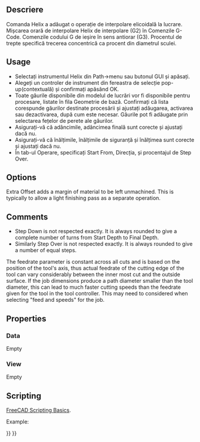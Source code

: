 <languages/>
{{UnfinishedDocu}}

{{Docnav
|[[CAM_MillFace|MillFace]]
|[[CAM_Adaptive|Adaptive]]
|[[CAM_Workbench|CAM]]
|IconL=CAM_MillFace.svg
|IconR=CAM_Adaptive.svg
|IconC=Workbench_CAM.svg
}}

<div class="mw-translate-fuzzy">
{{GuiCommand|Name=Path Helix|Workbenches=[[Path Workbench|Path]]|MenuLocation=Path → Helix|Shortcut=|SeeAlso=}}
</div>

<span id="Description"></span>
==Descriere==

<div class="mw-translate-fuzzy">
Comanda Helix a adăugat o operație de interpolare elicoidală la lucrare. Mișcarea orară de interpolare Helix de interpolare (G2) în Comenzile G-Code. Comenzile codului G de ieșire în sens antiorar (G3). Procentul de trepte specifică trecerea concentrică ca procent din diametrul sculei.
</div>

==Usage==

<div class="mw-translate-fuzzy">

* Selectați instrumentul Helix din Path->menu sau butonul GUI și apăsați.
* Alegeți un controler de instrument din fereastra de selecție pop-up(contextuală) și confirmați apăsând OK.
* Toate găurile disponibile din modelul de lucrări vor fi disponibile pentru procesare, listate în fila Geometrie de bază. Confirmați că lista corespunde găurilor destinate procesării și ajustați adăugarea, activarea sau dezactivarea, după cum este necesar. Găurile pot fi adăugate prin selectarea fețelor de perete ale găurilor.
* Asigurați-vă că adâncimile, adâncimea finală sunt corecte și ajustați dacă nu.
* Asigurați-vă că înălțimile, înălțimile de siguranță și înălțimea sunt corecte și ajustați dacă nu.
* În tab-ul Operare, specificați Start From, Direcția, și procentajul de Step Over.
</div>

==Options==

Extra Offset adds a margin of material to be left unmachined. This is typically to allow a light finishing pass as a separate operation.

==Comments==

* Step Down is not respected exactly. It is always rounded to give a complete number of turns from Start Depth to Final Depth.
* Similarly Step Over is not respected exactly. It is always rounded to give a number of equal steps.

The feedrate parameter is constant across all cuts and is based on the position of the tool's axis, thus actual feedrate of the cutting edge of the tool can vary considerably between the inner most cut and the outside surface. If the job dimensions produce a path diameter smaller than the tool diameter, this can lead to much faster cutting speeds than the feedrate given for the tool in the tool controller. This may need to considered when selecting "feed and speeds" for the job.

==Properties==

===Data===

Empty

===View===

Empty

==Scripting==

{{Emphasis|See also:}} [[FreeCAD_Scripting_Basics|FreeCAD Scripting Basics]].

Example:

{{Code|code=
#Place code example here.
}}


{{Docnav
|[[CAM_MillFace|MillFace]]
|[[CAM_Adaptive|Adaptive]]
|[[CAM_Workbench|CAM]]
|IconL=CAM_MillFace.svg
|IconR=CAM_Adaptive.svg
|IconC=Workbench_CAM.svg
}}

{{CAM_Tools_navi{{#translation:}}}}
{{Userdocnavi{{#translation:}}}}